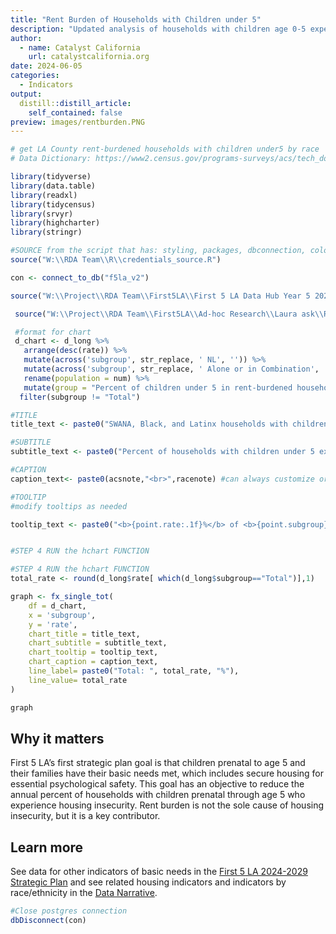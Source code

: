 ```yaml
---
title: "Rent Burden of Households with Children under 5"
description: "Updated analysis of households with children age 0-5 experiencing rent burden in Los Angeles county (updated in 2024), as part of Catalyst California's annual update of indicators."
author:
  - name: Catalyst California
    url: catalystcalifornia.org
date: 2024-06-05
categories:
  - Indicators
output:
  distill::distill_article:
    self_contained: false
preview: images/rentburden.PNG
---
```



```r

# get LA County rent-burdened households with children under5 by race
# Data Dictionary: https://www2.census.gov/programs-surveys/acs/tech_docs/pums/data_dict/PUMS_Data_Dictionary_2018-2022.pdf

library(tidyverse)
library(data.table)
library(readxl)
library(tidycensus)
library(srvyr)
library(highcharter)
library(stringr)

#SOURCE from the script that has: styling, packages, dbconnection, colors
source("W:\\RDA Team\\R\\credentials_source.R")

con <- connect_to_db("f5la_v2")

source("W:\\Project\\RDA Team\\First5LA\\First 5 LA Data Hub Year 5 2024\\R\\chart_prep\\f5la_chart_functions.R")


```

```r

 source("W:\\Project\\RDA Team\\First5LA\\Ad-hoc Research\\Laura ask\\Rent Burden\\rent_burden_by_race.R")

```

```r

 #format for chart
 d_chart <- d_long %>% 
   arrange(desc(rate)) %>%
   mutate(across('subgroup', str_replace, ' NL', '')) %>%
   mutate(across('subgroup', str_replace, ' Alone or in Combination', '')) %>%
   rename(population = num) %>%
   mutate(group = "Percent of children under 5 in rent-burdened households") %>%
  filter(subgroup != "Total")

#TITLE 
title_text <- paste0("SWANA, Black, and Latinx households with children under 5 are more likely to be rent burdened")

#SUBTITLE
subtitle_text <- paste0("Percent of households with children under 5 experiencing rent burden in Los Angeles county")

#CAPTION
caption_text<- paste0(acsnote,"<br>",racenote) #can always customize or add additional text to this as needed

#TOOLTIP
#modify tooltips as needed 

tooltip_text <- paste0("<b>{point.rate:.1f}%</b> of <b>{point.subgroup}</b> households with children under 5 experience rent burden,<br> or a total of <b>{point.pop:,.0f}</b> households with children under 5")


#STEP 4 RUN the hchart FUNCTION 

#STEP 4 RUN the hchart FUNCTION 
total_rate <- round(d_long$rate[ which(d_long$subgroup=="Total")],1)

graph <- fx_single_tot(
    df = d_chart,
    x = 'subgroup',
    y = 'rate',
    chart_title = title_text,
    chart_subtitle = subtitle_text,
    chart_tooltip = tooltip_text,
    chart_caption = caption_text,
    line_label= paste0("Total: ", total_rate, "%"),
    line_value= total_rate
)

graph

```

## Why it matters
First 5 LA's first strategic plan goal is that children prenatal to age 5 and their families have their basic needs met, which includes secure housing for essential psychological safety. This goal has an objective to reduce the annual percent of households with children prenatal through age 5 who experience housing insecurity. Rent burden is not the sole cause of housing insecurity, but it is a key contributor.

## Learn more
See data for other indicators of basic needs in the [First 5 LA 2024-2029 Strategic Plan](https://www.first5la.org/wp-content/uploads/2023/11/First-5-LA-Strategic-Plan-2024-2029.pdf) and see related housing indicators and indicators by race/ethnicity in the [Data Narrative](https://apca-dev.dreamhosters.com/).

```r
#Close postgres connection
dbDisconnect(con) 
```


